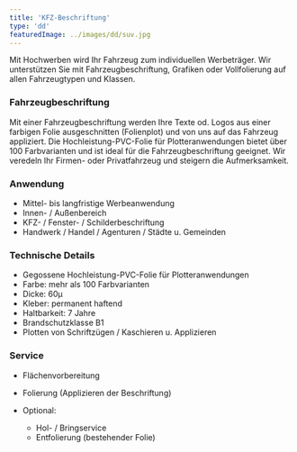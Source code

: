```yaml
---
title: 'KFZ-Beschriftung'
type: 'dd'
featuredImage: ../images/dd/suv.jpg
---
```



<KfzCards />
<LeistungTitle title={'Beschreibung'} />

Mit Hochwerben wird Ihr Fahrzeug zum individuellen Werbeträger. Wir unterstützen Sie mit Fahrzeugbeschriftung, Grafiken oder Vollfolierung auf allen Fahrzeugtypen und Klassen.

### Fahrzeugbeschriftung

Mit einer Fahrzeugbeschriftung werden Ihre Texte od. Logos aus einer farbigen Folie ausgeschnitten (Folienplot) und von uns auf das Fahrzeug appliziert. Die Hochleistung-PVC-Folie für Plotteranwendungen bietet über 100 Farbvarianten und ist ideal für die Fahrzeugbeschriftung geeignet. Wir veredeln Ihr Firmen- oder Privatfahrzeug und steigern die Aufmerksamkeit.

### Anwendung

- Mittel- bis langfristige Werbeanwendung
- Innen- / Außenbereich
- KFZ- / Fenster- / Schilderbeschriftung
- Handwerk / Handel / Agenturen / Städte u. Gemeinden

### Technische Details

- Gegossene Hochleistung-PVC-Folie für Plotteranwendungen
- Farbe: mehr als 100 Farbvarianten
- Dicke: 60μ
- Kleber: permanent haftend
- Haltbarkeit: 7 Jahre
- Brandschutzklasse B1
- Plotten von Schriftzügen / Kaschieren u. Applizieren

<Icons cmyk uv wind outside />

### Service

- Flächenvorbereitung
- Folierung (Applizieren der Beschriftung)
- Optional:

  - Hol- / Bringservice
  - Entfolierung (bestehender Folie)

<div style={{ paddingTop: '3rem' }} />
<LeistungTitle title={'Alternativprodukte'} />
<AlternativProdukte />
